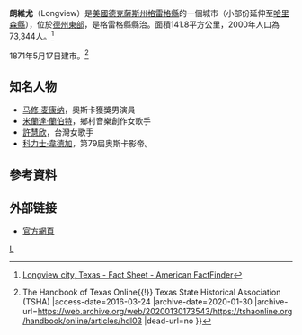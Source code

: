 {{NoteTA
|T = zh-cn:朗維尤 (德克薩斯州); zh-tw:長景 (德克薩斯州)
|1 = zh-cn:朗維尤; zh-tw:長景
}}
{{Infobox settlement
| name                            = 朗維尤
| settlement_type                 = [[城市|城市]]
| official_name                   = City of Longview
| image_skyline                   = Longview Montage Collage.png
| imagesize                       = 280px
| image_caption                   = 從上至下，左至右：朗維尤公共圖書館、退伍軍人紀念碑、郵政局、國民銀行、第一長老會教堂、石油大廈、第一浸信會教堂
| image_flag                      = 
| image_seal                      = 
| nickname                        = Balloon Race Capital of Texas
| motto                           = Real East Texas
| image_map                       = Gregg County Longview.svg
| mapsize                         = 290px
| map_caption                     = 朗維尤於德克薩斯州[[格雷格縣_(德克薩斯州)|格雷格縣]]和[[哈里森縣_(德克薩斯州)|哈里森縣]]的位置
| pushpin_map                     = USA Texas#USA
| pushpin_label_position          = right
| pushpin_map_alt                 = Map of the U.S.
| pushpin_map_caption             = 朗維尤於美國的位置
| pushpin_relief                  = 1
| coordinates                     = {{coord|32|30|33|N|94|45|14|W|region:US-TX_type:city|display=inline,title}}
| subdivision_type                = Country
| subdivision_name                = {{flag|United States}}
| subdivision_type1               = [[美国州份|州份]]
| subdivision_type2               = [[得克萨斯州县级行政区列表|縣]]
| subdivision_name1               = {{flag|Texas}}
| subdivision_name2               = [[格雷格縣_(德克薩斯州)|格雷格縣]]、[[哈里森縣_(德克薩斯州)|哈里森縣]]
| established_title               = 
| established_date                = 
| government_footnotes            = 
| government_type                 = [[議會-經理制政府|議會-經理]]
| leader_title                    = {{le|市議會|City Council}}
| leader_name                     = [[市长|市长]] Andy Mack<br /> Ed Moore <br /> Nona Snoddy<br /> Wray Wade <br /> Kristen Ishihara  <br /> David Wright <br /> Steve Pirtle
| leader_title1                   = 城市經理
| leader_name1                    = Keith Bonds

<!--Area-->| unit_pref                       = Imperial
| area_footnotes                  = 
| area_magnitude                  = 
| area_total_km2                  = 144.5
| area_total_sq_mi                = 
| area_land_km2                   = 144.2
| area_land_sq_mi                 = 
| area_water_km2                  = 0.3
| area_water_sq_mi                = <!-- Population -->
| elevation_footnotes             = 
| elevation_m                     = 113
| elevation_ft                    = 371
| population_total                = 80455
| population_as_of                = [[2010_United_States_Census|2010]]
| population_footnotes            = <ref name="Census 2010">{{cite web| url=http://factfinder2.census.gov/bkmk/table/1.0/en/DEC/10_DP/G001/1600000US4843888| title=Geographic Identifiers: 2010 Demographic Profile Data (G001): Longview city, Texas| publisher=U.S. Census Bureau| work=American Factfinder| accessdate=March 23, 2017}}{{dead link|bot=medic|date=April 2020}}{{cbignore|bot=medic}}</ref>
| pop_est_as_of                   = 2019
| population_est                  = 81631
| population_density_km2          = 570.5<!--for 2019 pop est-->
| population_density_sq_mi        = 1468.2
| population_metro                = 204746

<!-- General information -->
| postal_code_type                = [[ZIP_code|ZIP code]]s
| postal_code                     = 75601–75606
| area_code                       = [[Area_code_903|903]]
| website                         = {{URL|www.longviewtexas.gov}}
| footnotes                       = 
| timezone                        = [[North_American_Central_Time_Zone|Central (CST)]]
| utc_offset                      = −6
| timezone_DST                    = CDT
| utc_offset_DST                  = −5
| blank_name                      = [[Federal_Information_Processing_Standard|FIPS code]]
| blank_info                      = 48-43888<ref name="GR2">{{cite web|url=https://www.census.gov|publisher=[[United_States_Census_Bureau|United States Census Bureau]]|accessdate=January 31, 2008|title=U.S. Census website|archive-date=2021-07-09|archive-url=https://web.archive.org/web/20210709054630/https://www.census.gov/|dead-url=no}}</ref>
| blank1_name                     = [[Geographic_Names_Information_System|GNIS]] feature ID
| blank1_info                     = 1374716<ref name="GR3">{{cite web|url=http://geonames.usgs.gov|accessdate=January 31, 2008|title=US Board on Geographic Names|publisher=[[United_States_Geological_Survey|United States Geological Survey]]|date=October 25, 2007|archive-date=2012-02-04|archive-url=https://web.archive.org/web/20120204035720/http://geonames.usgs.gov/|dead-url=no}}</ref>
}}
'''朗維尤'''（Longview）是[[美國|美國]][[德克薩斯州|德克薩斯州]][[格雷格縣_(德克薩斯州)|格雷格縣]]的一個城市（小部份延伸至[[哈里森縣_(德克薩斯州)|哈里森縣]]），位於[[德州東部|德州東部]]，是格雷格縣縣治。面積141.8平方公里，2000年人口為73,344人。<ref>[http://factfinder.census.gov/servlet/SAFFFacts?_event=Search&geo_id=16000US4810912&_geoContext=01000US%7C04000US48%7C16000US4810912&_street=&_county=Longview&_cityTown=Longview&_state=04000US48&_zip=&_lang=en&_sse=on&ActiveGeoDiv=geoSelect&_useEV=&pctxt=fph&pgsl=160&_submenuId=factsheet_1&ds_name=DEC_2000_SAFF&_ci_nbr=null&qr_name=null&reg=null%3Anull&_keyword=&_industry= Longview city, Texas - Fact Sheet - American FactFinder]{{Dead link|date=2020年4月 |bot=InternetArchiveBot |fix-attempted=yes }}</ref>
	
1871年5月17日建市。<ref>{{Cite web |url=http://www.tshaonline.org/handbook/online/articles/hdl03 |title=LONGVIEW, TX (GREGG COUNTY) {{!}} The Handbook of Texas Online{{!}} Texas State Historical Association (TSHA) |access-date=2016-03-24 |archive-date=2020-01-30 |archive-url=https://web.archive.org/web/20200130173543/https://tshaonline.org/handbook/online/articles/hdl03 |dead-url=no }}</ref>

==知名人物==
* [[马修·麦康纳|马修·麦康纳]]，奧斯卡獲獎男演員
* [[米蘭達·蘭伯特|米蘭達·蘭伯特]]，鄉村音樂創作女歌手
* [[許慧欣|許慧欣]]，台灣女歌手
* [[科力士·韋德加|科力士·韋德加]]，第79屆奥斯卡影帝。

== 參考資料 ==
<div class="references-small">
<references />
</div>

== 外部链接 ==
* [http://www.cityoflongview.com/ 官方網頁] {{Wayback|url=http://www.cityoflongview.com/ |date=20100606071500 }}

{{Texas-stub}}

[[Category:得克薩斯州城市|L]]